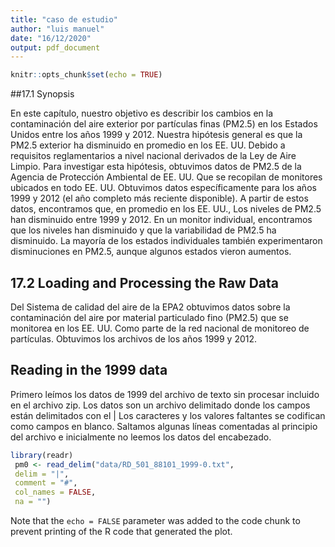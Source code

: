 ```yaml
---
title: "caso de estudio"
author: "luis manuel"
date: "16/12/2020"
output: pdf_document
---
```


```r
knitr::opts_chunk$set(echo = TRUE)
```
##17.1 Synopsis

En este capítulo, nuestro objetivo es describir los cambios en la contaminación del aire exterior por partículas finas (PM2.5) en los Estados Unidos entre los años 1999 y 2012. Nuestra hipótesis general es que la PM2.5 exterior ha disminuido en promedio en los EE. UU. Debido a requisitos reglamentarios a nivel nacional derivados de la Ley de Aire Limpio. Para investigar esta hipótesis, obtuvimos datos de PM2.5 de la Agencia de Protección Ambiental de EE. UU. Que se recopilan de monitores ubicados en todo EE. UU. Obtuvimos datos específicamente para los años 1999 y 2012 (el año completo más reciente disponible). A partir de estos datos, encontramos que, en promedio en los EE. UU., Los niveles de PM2.5 han disminuido entre 1999 y 2012. En un monitor individual, encontramos que los niveles han disminuido y que la variabilidad de PM2.5 ha disminuido. La mayoría de los estados individuales también experimentaron disminuciones en PM2.5, aunque algunos estados vieron aumentos.

## 17.2 Loading and Processing the Raw Data

Del Sistema de calidad del aire de la EPA2 obtuvimos datos sobre la contaminación del aire por material particulado fino (PM2.5) que se monitorea en los EE. UU. Como parte de la red nacional de monitoreo de partículas. Obtuvimos los archivos de los años 1999 y 2012.

## Reading in the 1999 data
Primero leímos los datos de 1999 del archivo de texto sin procesar incluido en el archivo zip. Los datos son un archivo delimitado donde los campos están delimitados con el | Los caracteres y los valores faltantes se codifican como campos en blanco. Saltamos algunas líneas comentadas al principio del archivo e inicialmente no leemos los datos del encabezado.

```r
library(readr)
 pm0 <- read_delim("data/RD_501_88101_1999-0.txt",
 delim = "|",
 comment = "#",
 col_names = FALSE,
 na = "")
```

Note that the `echo = FALSE` parameter was added to the code chunk to prevent printing of the R code that generated the plot.
